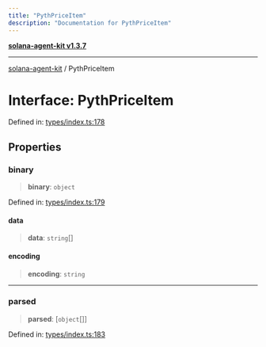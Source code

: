 ```yaml
---
title: "PythPriceItem"
description: "Documentation for PythPriceItem"
---
```


[**solana-agent-kit v1.3.7**](../README.md)

***

[solana-agent-kit](../README.md) / PythPriceItem

# Interface: PythPriceItem

Defined in: [types/index.ts:178](https://github.com/sendaifun/solana-agent-kit/blob/6acfa958180602da3c2d2ac883bf660ca90dba2f/src/types/index.ts#L178)

## Properties

### binary

> **binary**: `object`

Defined in: [types/index.ts:179](https://github.com/sendaifun/solana-agent-kit/blob/6acfa958180602da3c2d2ac883bf660ca90dba2f/src/types/index.ts#L179)

#### data

> **data**: `string`[]

#### encoding

> **encoding**: `string`

***

### parsed

> **parsed**: \[`object`[]\]

Defined in: [types/index.ts:183](https://github.com/sendaifun/solana-agent-kit/blob/6acfa958180602da3c2d2ac883bf660ca90dba2f/src/types/index.ts#L183)
